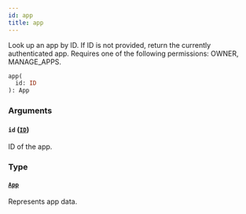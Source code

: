 ```yaml
---
id: app
title: app
---
```


Look up an app by ID. If ID is not provided, return the currently authenticated app. Requires one of the following permissions: OWNER, MANAGE_APPS.

```graphql
app(
  id: ID
): App
```

### Arguments

#### `id` ([`ID`](../../../developer/api-reference/scalars/id))

ID of the app.

### Type

#### [`App`](../../../developer/api-reference/objects/app)

Represents app data.
